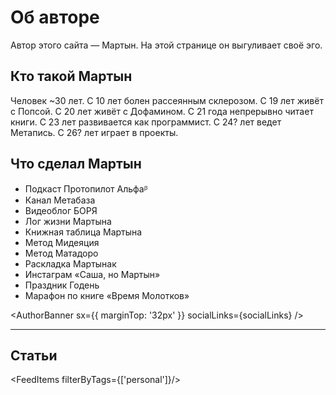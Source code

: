 
<SEO
  title="Об авторе"
/>

# Об авторе

Автор этого сайта — Мартын. На этой странице он выгуливает своё эго.

## Кто такой Мартын

Человек ~30 лет. С 10 лет болен рассеянным склерозом. С 19 лет живёт с <LinkUI href="https://instagram.com/extropia_tyan" target="_blank" rel="noopener noreferrer">Попсой</LinkUI>. С 20 лет живёт с <LinkUI href="https://instagram.com/dopamine_the_cat" target="_blank" rel="noopener noreferrer">Дофамином</LinkUI>. С 21 года непрерывно читает книги. С 23 лет развивается как программист. С 24? лет ведет Метапись. С 26? лет играет в проекты.

## Что сделал Мартын

- <LinkUI href="https://anchor.fm/protopilotalpha">Подкаст Протопилот Альфаᵝ</LinkUI>
- Канал Метабаза
- Видеоблог БОРЯ
- <LinkUI href="https://someta.site/martyn/log">Лог жизни Мартына</LinkUI>
- <LinkUI href="https://someta.site/martyn/books">Книжная таблица Мартына</LinkUI>
- Метод Мидеяция
- Метод Матадоро
- Раскладка Мартынак
- <LinkUI href="https://instagram.com/martynsons">Инстаграм «Саша, но Мартын»</LinkUI>
- Праздник Годень
- Марафон по книге «Время Молотков»

<AuthorBanner
  sx={{ marginTop: '32px' }}
  socialLinks={socialLinks}
/>

---

## Статьи
<FeedItems filterByTags={['personal']}/>

